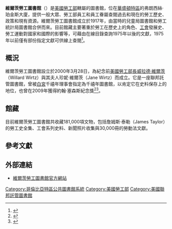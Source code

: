 {{Infobox library
| image = 
| library_name = 維爾茨勞工圖書館<br>Wirtz Labor Library
| library_logo = [[File:Wirtz_Labor_Library_sign.jpg|200 px]]
| location = [[美國|美國]][[華盛頓特區|華盛頓特區]]
| established = 
| num_branches = 1個
| collection_size = 
| pop_served = 
| budget = 
| director = 詹姆斯·伊戈<br>James Igoe
| num_employees = 
| website = http://www.dol.gov/oasam/library/
}}
'''維爾茨勞工圖書館'''（{{lang|en|Wirtz Labor Library}}）是[[美國勞工部|美國勞工部]]轄屬的圖書館，位在[[華盛頓特區|華盛頓特區]]的弗朗西絲·珀金斯大廈，提供一般大眾、勞工部員工和員工眷屬查閱過去和現在的勞工歷史、政策和現有資源。維爾茨勞工圖書館成立於1917年，由當時的兒童局圖書館和勞工統計局圖書館合併而來。目前館藏主要著重於勞工在歷史上的角色、[[美國的工會|工會]]發展史、勞工運動對國家和國際的影響等，可藉由在線目錄查詢1975年以後的文獻，1975年以前僅有部份指定文獻可供線上查閱<ref name="ABOUT">{{cite web| title=About the Wirtz Labor Library| url=http://www.dol.gov/oasam/library/about/about.htm| work=| publisher=[[美國勞工部|美國勞工部]]| language=en| date=| accessdate=2009-04-06| deadurl=yes| archiveurl=https://web.archive.org/web/20090404185122/http://www.dol.gov/oasam/library/about/about.htm| archivedate=2009-04-04}}</ref>。

== 概況 ==
維爾茨勞工圖書館設立於2000年3月28日，為紀念前[[美國勞工部長|美國勞工部長]][[威拉德·維爾茨|威拉德·維爾茨]]（Willard Wirtz）與其夫人珍妮·維爾茨（Jane Wirtz）而成立。它是一座聯邦託管圖書館，曾被[[白宮|白宮]]千禧年理事會指定為千禧年圖書館，以肯定它在史料保存上的地位，也曾在2009年獲得約翰·塞森斯紀念獎<ref name="ALA">{{cite web| title=Wirtz Labor Library receives John Sessions Memorial Award| url=http://rusa.ala.org/blog/2009/03/03/wirtz-labor-library-receives-john-sessions-memorial-award| work=| publisher=Reference and User Services Association| language=en| date=| accessdate=2009-04-03| deadurl=yes| archiveurl=https://web.archive.org/web/20110203214545/http://rusa.ala.org/blog/2009/03/03/wirtz-labor-library-receives-john-sessions-memorial-award/| archivedate=2011-02-03}}</ref><ref>{{cite web| title=Millennium Council| url=http://clinton4.nara.gov/Initiatives/Millennium/index.html| work=| publisher=白宮千禧年理事會| language=en| date=| accessdate=2009-04-03| archive-url=https://web.archive.org/web/20130215105227/http://clinton4.nara.gov/Initiatives/Millennium/index.html| archive-date=2013-02-15| dead-url=yes}}</ref>。

== 館藏 ==
目前維爾茨勞工圖書館共收藏181,000項文物，包括詹姆斯·泰勒（James Taylor）的勞工史全集、工會系列史料、新聞照片收集與30,000冊的勞動法文獻。

== 參考文獻 ==
{{reflist}}

== 外部連結 ==
* [https://web.archive.org/web/20090401223038/http://www.dol.gov/oasam/library/ 維爾茨勞工圖書館官方網站] {{en}}

[[Category:哥倫比亞特區公共圖書館系統|Category:哥倫比亞特區公共圖書館系統]]
[[Category:美國勞工部|Category:美國勞工部]]
[[Category:美國聯邦託管圖書館|Category:美國聯邦託管圖書館]]
